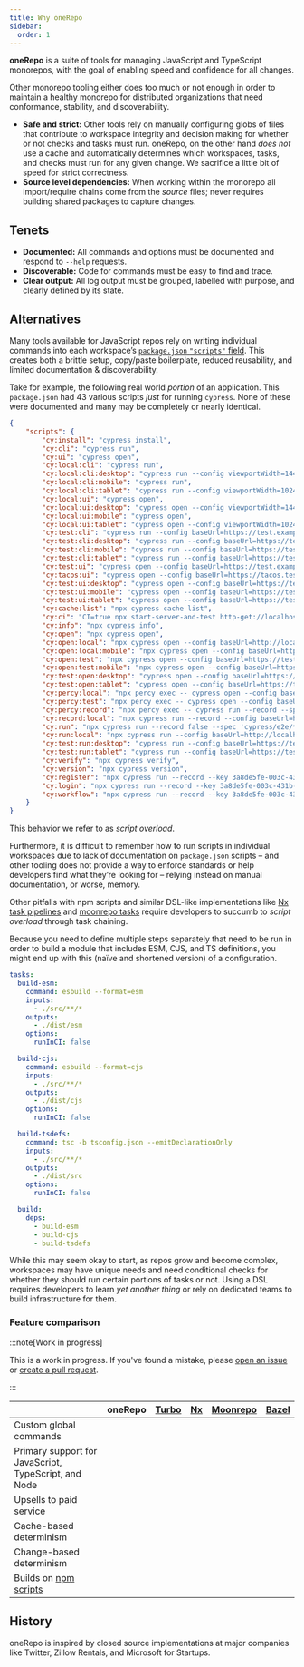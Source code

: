 ```yaml
---
title: Why oneRepo
sidebar:
  order: 1
---
```



**oneRepo** is a suite of tools for managing JavaScript and TypeScript monorepos, with the goal of enabling speed and confidence for all changes.

Other monorepo tooling either does too much or not enough in order to maintain a healthy monorepo for distributed organizations that need conformance, stability, and discoverability.

- **Safe and strict:** Other tools rely on manually configuring globs of files that contribute to workspace integrity and decision making for whether or not checks and tasks must run. oneRepo, on the other hand _does not_ use a cache and automatically determines which workspaces, tasks, and checks must run for any given change. We sacrifice a little bit of speed for strict correctness.
- **Source level dependencies:** When working within the monorepo all import/require chains come from the _source_ files; never requires building shared packages to capture changes.

## Tenets

- **Documented:** All commands and options must be documented and respond to `--help` requests.
- **Discoverable:** Code for commands must be easy to find and trace.
- **Clear output:** All log output must be grouped, labelled with purpose, and clearly defined by its state.

## Alternatives

Many tools available for JavaScript repos rely on writing individual commands into each workspace’s [`package.json` `"scripts"` field](https://docs.npmjs.com/cli/v9/using-npm/scripts). This creates both a brittle setup, copy/paste boilerplate, reduced reusability, and limited documentation & discoverability.

Take for example, the following real world _portion_ of an application. This `package.json` had 43 various scripts _just_ for running `cypress`. None of these were documented and many may be completely or nearly identical.

```json collapse={6-42} title="package.json"
{
	"scripts": {
		"cy:install": "cypress install",
		"cy:cli": "cypress run",
		"cy:ui": "cypress open",
		"cy:local:cli": "cypress run",
		"cy:local:cli:desktop": "cypress run --config viewportWidth=1440,viewportHeight=900",
		"cy:local:cli:mobile": "cypress run",
		"cy:local:cli:tablet": "cypress run --config viewportWidth=1024,viewportHeight=768",
		"cy:local:ui": "cypress open",
		"cy:local:ui:desktop": "cypress open --config viewportWidth=1440,viewportHeight=900",
		"cy:local:ui:mobile": "cypress open",
		"cy:local:ui:tablet": "cypress open --config viewportWidth=1024,viewportHeight=768",
		"cy:test:cli": "cypress run --config baseUrl=https://test.example.com/",
		"cy:test:cli:desktop": "cypress run --config baseUrl=https://test.example.com,viewportWidth=1440,viewportHeight=900",
		"cy:test:cli:mobile": "cypress run --config baseUrl=https://test.example.com/",
		"cy:test:cli:tablet": "cypress run --config baseUrl=https://test.example.com,viewportWidth=1024,viewportHeight=768",
		"cy:test:ui": "cypress open --config baseUrl=https://test.example.com/",
		"cy:tacos:ui": "cypress open --config baseUrl=https://tacos.test.example.com/",
		"cy:test:ui:desktop": "cypress open --config baseUrl=https://test.example.com,viewportWidth=1440,viewportHeight=900",
		"cy:test:ui:mobile": "cypress open --config baseUrl=https://test.example.com/",
		"cy:test:ui:tablet": "cypress open --config baseUrl=https://test.example.com,viewportWidth=1024,viewportHeight=768",
		"cy:cache:list": "npx cypress cache list",
		"cy:ci": "CI=true npx start-server-and-test http-get://localhost:3000 cy:percy:record",
		"cy:info": "npx cypress info",
		"cy:open": "npx cypress open",
		"cy:open:local": "npx cypress open --config baseUrl=http://localhost:3001/",
		"cy:open:local:mobile": "npx cypress open --config baseUrl=http://localhost:3001/,viewportWidth=375,viewportHeight=667",
		"cy:open:test": "npx cypress open --config baseUrl=https://test.example.com/",
		"cy:open:test:mobile": "npx cypress open --config baseUrl=https://test.example.com/,viewportWidth=375,viewportHeight=667",
		"cy:test:open:desktop": "cypress open --config baseUrl=https://test.example.com,viewportWidth=1440,viewportHeight=900",
		"cy:test:open:tablet": "cypress open --config baseUrl=https://test.example.com,viewportWidth=1024,viewportHeight=768",
		"cy:percy:local": "npx percy exec -- cypress open --config baseUrl=http://localhost:3000/",
		"cy:percy:test": "npx percy exec -- cypress open --config baseUrl=https://test.example.com/",
		"cy:percy:record": "npx percy exec -- cypress run --record --spec 'cypress/e2e/**.spec.js'",
		"cy:record:local": "npx cypress run --record --config baseUrl=http://localhost:3000/ --spec 'cypress/e2e/**.spec.js'",
		"cy:run": "npx cypress run --record false --spec 'cypress/e2e/**.spec.js'",
		"cy:run:local": "npx cypress run --config baseUrl=http://localhost:3001/ --record false --spec 'cypress/e2e/**.spec.js'",
		"cy:test:run:desktop": "cypress run --config baseUrl=https://test.example.com,viewportWidth=1440,viewportHeight=900",
		"cy:test:run:tablet": "cypress run --config baseUrl=https://test.example.com,viewportWidth=1024,viewportHeight=768",
		"cy:verify": "npx cypress verify",
		"cy:version": "npx cypress version",
		"cy:register": "npx cypress run --record --key 3a8de5fe-003c-431b-9685-385178dd5069 --group registration --spec cypress/e2e/registration.spec.js",
		"cy:login": "npx cypress run --record --key 3a8de5fe-003c-431b-9685-385178dd5069 --group submit-app --spec cypress/e2e/login.spec.js",
		"cy:workflow": "npx cypress run --record --key 3a8de5fe-003c-431b-9685-385178dd5069"
	}
}
```

This behavior we refer to as _script overload_.

Furthermore, it is difficult to remember how to run scripts in individual workspaces due to lack of documentation on `package.json` scripts – and other tooling does not provide a way to enforce standards or help developers find what they’re looking for – relying instead on manual documentation, or worse, memory.

Other pitfalls with npm scripts and similar DSL-like implementations like [Nx task pipelines](https://nx.dev/recipes/running-tasks/defining-task-pipeline) and [moonrepo tasks](https://moonrepo.dev/docs/create-task) require developers to succumb to _script overload_ through task chaining.

Because you need to define multiple steps separately that need to be run in order to build a module that includes ESM, CJS, and TS definitions, you might end up with this (naïve and shortened version) of a configuration.

```yaml title="moon.yml"
tasks:
  build-esm:
    command: esbuild --format=esm
    inputs:
      - ./src/**/*
    outputs:
      - ./dist/esm
    options:
      runInCI: false

  build-cjs:
    command: esbuild --format=cjs
    inputs:
      - ./src/**/*
    outputs:
      - ./dist/cjs
    options:
      runInCI: false

  build-tsdefs:
    command: tsc -b tsconfig.json --emitDeclarationOnly
    inputs:
      - ./src/**/*
    outputs:
      - ./dist/src
    options:
      runInCI: false

  build:
    deps:
      - build-esm
      - build-cjs
      - build-tsdefs
```

While this may seem okay to start, as repos grow and become complex, workspaces may have unique needs and need conditional checks for whether they should run certain portions of tasks or not. Using a DSL requires developers to learn _yet another thing_ or rely on dedicated teams to build infrastructure for them.

### Feature comparison

:::note[Work in progress]

This is a work in progress. If you've found a mistake, please [open an issue](https://github.com/paularmstrong/onerepo/issues/new?assignees=&labels=bug,triage&projects=&template=bug-report.yaml) or [create a pull request](https://github.com/paularmstrong/onerepo/edit/main/src/content/docs/guides/why-onerepo.mdx).

:::

|                                                                          | oneRepo         | [Turbo](https://turbo.build/repo) | [Nx](https://nx.dev) | [Moonrepo](https://moonrepo.dev) | [Bazel](https://bazel.build) |
| ------------------------------------------------------------------------ | --------------- | --------------------------------- | -------------------- | -------------------------------- | ---------------------------- |
| Custom global commands                                                   | <Supported />   | <Unsupported />                   | <Unsupported />      | <Supported />                    | <Unsupported />              |
| Primary support for JavaScript, TypeScript, and Node                     | <Supported />   | <Supported />                     | <Supported />        | <Supported />                    | <Unsupported />              |
| Upsells to paid service                                                  | <Unsupported /> | <Supported />                     | <Supported />        | <Supported />                    | <Supported />                |
| Cache-based determinism                                                  | <Unsupported /> | <Supported />                     | <Supported />        | <Supported />                    | <Supported />                |
| Change-based determinism                                                 | <Supported />   | <Unsupported />                   | <Unsupported />      | <Unsupported />                  | <Supported />                |
| Builds on [npm scripts](https://docs.npmjs.com/cli/v9/using-npm/scripts) | <Unsupported /> | <Supported />                     | <Supported />        | <Unsupported />                  | <Unsupported />              |

## History

oneRepo is inspired by closed source implementations at major companies like Twitter, Zillow Rentals, and Microsoft for Startups.
